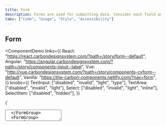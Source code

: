 ```yaml
---
title: Form
description: Forms are used for submitting data. Consider each field and what value the data will provide.
tabs: ["Code", "Usage", "Style", "Accessibility"]
---
```


## Form

<ComponentDemo
  links={{
    React: "https://react.carbondesignsystem.com/?path=/story/form--default",
    Angular:
      "https://angular.carbondesignsystem.com/?path=/story/components-input--label",
    Vue:
      "http://vue.carbondesignsystem.com/?path=/story/components-cvform--default",
    Vanilla: "https://the-carbon-components.netlify.com/?nav=form",
  }}
  knobs={{
    TextInput: ["disabled", "invalid", "light", "type"],
    TextArea: ["disabled", "invalid", "light"],
    Select: ["disabled", "invalid", "light", "inline"],
    SelectItem: ["disabled", "hidden"],
  }}
>
  {`
  <Form>
  <FormGroup>
    <TextInput
      helperText="Optional helper text here; if message is more than one line text should wrap (~100 character count maximum)"
      id="test2"
      invalidText="Invalid error message."
      labelText="Text Input label"
      placeholder="Placeholder text"
    />
  </FormGroup>
  <FormGroup>
  <TextArea
    cols={50}
    helperText="Optional helper text here; if message is more than one line text should wrap (~100 character count maximum)"
    id="test5"
    invalidText="Invalid error message."
    labelText="Text Area label"
    placeholder="Placeholder text"
    rows={4}
  />
  </FormGroup>
  <FormGroup>
    <Select
      defaultValue="placeholder-item"
      id="select-1"
      invalidText="This is an invalid error message."
      labelText="Select"
    >
      <SelectItem
        text="Option 1"
        value="option-1"
      />
      <SelectItem
        text="Option 2"
        value="option-2"
      />
      <SelectItem
        text="Option 3"
        value="option-3"
      />
    </Select>
  </FormGroup>
  <Button
    kind="primary"
    tabIndex={0}
    type="submit"
  >
    Submit
  </Button>
</Form>
  `}
</ComponentDemo>
